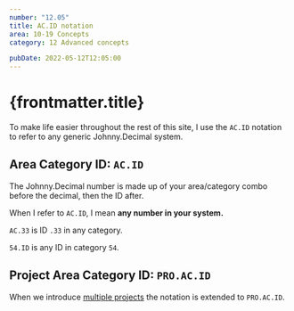 ```yaml
---
number: "12.05"
title: AC.ID notation
area: 10-19 Concepts
category: 12 Advanced concepts

pubDate: 2022-05-12T12:05:00
---
```



# {frontmatter.title}

To make life easier throughout the rest of this site, I use the `AC.ID` notation to refer to any generic Johnny.Decimal system.

## Area Category ID: `AC.ID`

The Johnny.Decimal number is made up of your area/category combo before the decimal, then the ID after.

When I refer to `AC.ID`, I mean **any number in your system.**

`AC.33` is ID `.33` in any category.

`54.ID` is any ID in category `54`.

## Project Area Category ID: `PRO.AC.ID`

When we introduce [multiple projects](/10-19-concepts/13-multiple-projects/13.01-introduction/) the notation is extended to `PRO.AC.ID`.
